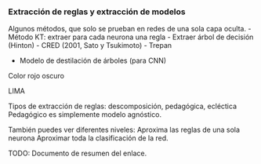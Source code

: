 ### Extracción de reglas y extracción de modelos

Algunos métodos, que solo se prueban en redes de una sola capa oculta.
- Método KT: extraer para cada neurona una regla
- Extraer árbol de decisión (Hinton)
- CRED (2001, Sato y Tsukimoto)
- Trepan

- Modelo de destilación de árboles (para CNN)

Color rojo oscuro


LIMA

Tipos de extracción de reglas: descomposición, pedagógica, ecléctica
Pedagógico es simplemente modelo agnóstico.

También puedes ver diferentes niveles:
Aproxima las reglas de una sola neurona
Aproximar toda la clasificación de la red.

TODO: Documento de resumen del enlace.


